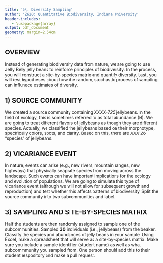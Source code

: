 ```yaml
---
title: '6\. Diversity Sampling'
author: 'Z620: Quantitative Biodiversity, Indiana University'
header-includes:
   - \usepackage{array}
output: pdf_document
geometry: margin=2.54cm
---
```


## OVERVIEW

Instead of generating biodiversity data from nature, we are going to use Jelly Belly jelly beans to reinforce principles of biodiversity.
In the process, you will construct a site-by-species matrix and quantify diversity.
Last, you will test hypotheses about how the random, stochastic process of sampling can influnece estimates of diversity. 

## 1) SOURCE COMMUNITY
We created a source community containing *XXXX-725* jellybeans. 
In the field of ecology, this is sometimes referred to as total abundance (N). 
We are going to treat different flavors of jellybeans as though they are different species. 
Actually, we classified the jellybeans based on their morphotype, specifically colors, spots, and clarity. 
Based on this, there are *XXX-26* "species" of jellybeans.

## 2) VICARIANCE EVENT
In nature, events can arise (e.g., new rivers, mountain ranges, new highways) that physically seaprate species from moving across the landscape. 
Such events can have important implications for the ecology and evolution of populations.
We are going to simulate this type of vicariance event (although we will not allow for subsequent growth and reproduction) and test whether this affects patterns of biodiversity. 
Split the source community into two subcommunities and label. 

## 3) SAMPLING AND SITE-BY-SPECIES MATRIX
Half the students are then randomly assigned to sample one of the subcommunities.
Sampled **30** individuals (i.e., jellybeans) from the beaker.
Classify the species and abundances of jelly beans in your sample.
Using Excel, make a spreadsheet that will serve as a site-by-species matrix.
Make sure you include a sample identifier (student name) as well as what subcommmunity you sampled from. 
One person should add this to their student respository and make a pull request. 


